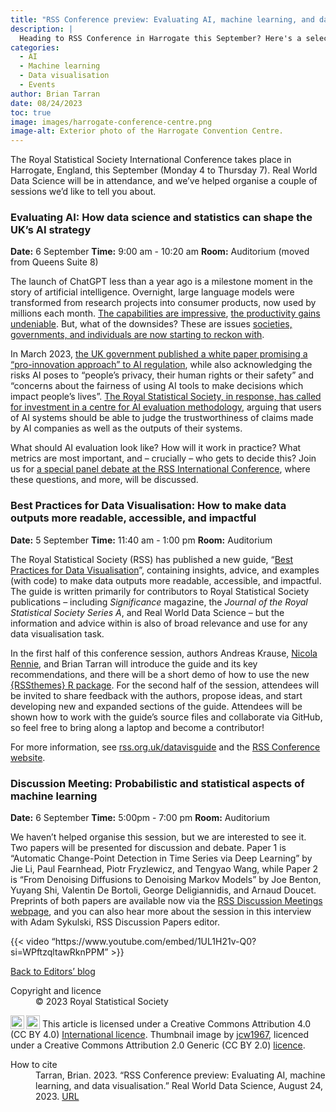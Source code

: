 ```yaml
---
title: "RSS Conference preview: Evaluating AI, machine learning, and data visualisation"
description: |
  Heading to RSS Conference in Harrogate this September? Here's a selection of sessions to add to your schedule.
categories:
  - AI
  - Machine learning
  - Data visualisation
  - Events
author: Brian Tarran
date: 08/24/2023
toc: true
image: images/harrogate-conference-centre.png
image-alt: Exterior photo of the Harrogate Convention Centre.
---
```

The Royal Statistical Society International Conference takes place in Harrogate, England, this September (Monday 4 to Thursday 7). Real World Data Science will be in attendance, and we've helped organise a couple of sessions we'd like to tell you about.

### Evaluating AI: How data science and statistics can shape the UK's AI strategy 
**Date:** 6 September **Time:** 9:00 am - 10:20 am **Room:** Auditorium (moved from Queens Suite 8)

The launch of ChatGPT less than a year ago is a milestone moment in the story of artificial intelligence. Overnight, large language models were transformed from research projects into consumer products, now used by millions each month. [The capabilities are impressive](https://realworlddatascience.net/viewpoints/editors-blog/posts/2023/07/19/code-interpreter.html), [the productivity gains undeniable](https://realworlddatascience.net/careers/posts/2023/05/11/chatgpt-data-science-pt1.html). But, what of the downsides? These are issues [societies, governments, and individuals are now starting to reckon with](https://realworlddatascience.net/viewpoints/interviews/posts/2023/04/28/stephanie-hare.html).

In March 2023, [the UK government published a white paper promising a "pro-innovation approach" to AI regulation](https://www.gov.uk/government/publications/ai-regulation-a-pro-innovation-approach/white-paper), while also acknowledging the risks AI poses to "people’s privacy, their human rights or their safety" and "concerns about the fairness of using AI tools to make decisions which impact people’s lives". [The Royal Statistical Society, in response, has called for investment in a centre for AI evaluation methodology](https://rss.org.uk/RSS/media/File-library/Policy/2023/RSS-AI-white-paper-response-v2-2.pdf), arguing that users of AI systems should be able to judge the trustworthiness of claims made by AI companies as well as the outputs of their systems.

What should AI evaluation look like? How will it work in practice? What metrics are most important, and -- crucially -- who gets to decide this? Join us for [a special panel debate at the RSS International Conference](https://virtual.oxfordabstracts.com/#/event/4019/program?session=66677&s=700), where these questions, and more, will be discussed. 

### Best Practices for Data Visualisation: How to make data outputs more readable, accessible, and impactful
**Date:** 5 September **Time:** 11:40 am - 1:00 pm **Room:** Auditorium

The Royal Statistical Society (RSS) has published a new guide, “[Best Practices for Data Visualisation](https://royal-statistical-society.github.io/datavisguide/)”, containing insights, advice, and examples (with code) to make data outputs more readable, accessible, and impactful. The guide is written primarily for contributors to Royal Statistical Society publications – including *Significance* magazine, the *Journal of the Royal Statistical Society Series A*, and Real World Data Science – but the information and advice within is also of broad relevance and use for any data visualisation task.

In the first half of this conference session, authors Andreas Krause, [Nicola Rennie](https://nrennie.rbind.io/), and Brian Tarran will introduce the guide and its key recommendations, and there will be a short demo of how to use the new [{RSSthemes} R package](https://github.com/nrennie/RSSthemes). For the second half of the session, attendees will be invited to share feedback with the authors, propose ideas, and start developing new and expanded sections of the guide. Attendees will be shown how to work with the guide’s source files and collaborate via GitHub, so feel free to bring along a laptop and become a contributor!

For more information, see [rss.org.uk/datavisguide](https://royal-statistical-society.github.io/datavisguide/) and the [RSS Conference website](https://virtual.oxfordabstracts.com/#/event/4019/program?session=65937&s=0).

### Discussion Meeting: Probabilistic and statistical aspects of machine learning
**Date:** 6 September **Time:** 5:00pm - 7:00 pm **Room:** Auditorium

We haven't helped organise this session, but we are interested to see it. Two papers will be presented for discussion and debate. Paper 1 is "Automatic Change-Point Detection in Time Series via Deep Learning" by Jie Li, Paul Fearnhead, Piotr Fryzlewicz, and Tengyao Wang, while Paper 2 is "From Denoising Diffusions to Denoising Markov Models" by Joe Benton, Yuyang Shi, Valentin De Bortoli, George Deligiannidis, and Arnaud Doucet. Preprints of both papers are available now via the [RSS Discussion Meetings webpage](https://rss.org.uk/training-events/events/discussion-papers/), and you can also hear more about the session in this interview with Adam Sykulski, RSS Discussion Papers editor.

{{< video "https://www.youtube.com/embed/1UL1H21v-Q0?si=WPftzqltawRknPPM" >}}

::: {.article-btn}
[Back to Editors' blog](/viewpoints/editors-blog/index.qmd)
:::

::: {.further-info}
::: grid
::: {.g-col-12 .g-col-md-6}
Copyright and licence
: &copy; 2023 Royal Statistical Society

<a href="http://creativecommons.org/licenses/by/4.0/?ref=chooser-v1" target="_blank" rel="license noopener noreferrer" style="display:inline-block;"> <img style="height:22px!important;vertical-align:text-bottom;" src="https://mirrors.creativecommons.org/presskit/icons/cc.svg?ref=chooser-v1"><img style="height:22px!important;margin-left:3px;vertical-align:text-bottom;" src="https://mirrors.creativecommons.org/presskit/icons/by.svg?ref=chooser-v1"></a> This article is licensed under a Creative Commons Attribution 4.0 (CC BY 4.0) <a href="http://creativecommons.org/licenses/by/4.0/?ref=chooser-v1" target="_blank" rel="license noopener noreferrer" style="display:inline-block;"> International licence</a>. Thumbnail image by <a href="https://flic.kr/p/YzNWJw">jcw1967</a>, licenced under a Creative Commons Attribution 2.0 Generic (CC BY 2.0) <a href="https://creativecommons.org/licenses/by/2.0/">licence</a>.

:::

::: {.g-col-12 .g-col-md-6}
How to cite
: Tarran, Brian. 2023. "RSS Conference preview: Evaluating AI, machine learning, and data visualisation." Real World Data Science, August 24, 2023. [URL](https://realworlddatascience.net/viewpoints/editors-blog/posts/2023/08/24/rss-conference.html)
:::
:::
:::
